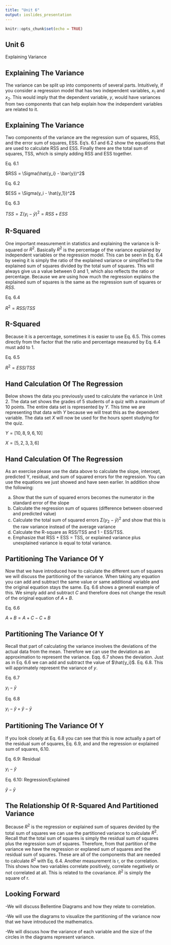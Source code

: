 ```yaml
---
title: "Unit 6"
output: ioslides_presentation
---
```


```r
knitr::opts_chunk$set(echo = TRUE)
```



## Unit 6

Explaining Variance





## Explaining The Variance

The variance can be split up into components of several parts. Intuitively, if you consider a regression model that has two independent variables, $x_1$ and $x_2$. This would imply that the dependent variable, $y$, would have variances from two components that can help explain how the independent variables are related to it.


## Explaining The Variance

Two components of the variance are the regression sum of squares, RSS, and the error sum of squares, ESS. Eq's. 6.1 and 6.2 show the equations that are used to calculate RSS and ESS. Finally there are the total sum of squares, TSS, which is simply adding RSS and ESS together.

Eq. 6.1

$RSS = \Sigma(\hat{y_i} - \bar{y})^2$

Eq. 6.2

$ESS = \Sigma(y_i - \hat{y_1})^2$

Eq. 6.3

$TSS = \Sigma(y_i - \bar{y})^2 = RSS + ESS$


## R-Squared

One important measurement in statistics and explaining the variance is R-squared or $R^2$. Basically $R^2$ is the percentage of the variance explained by independent variables or the regression model. This can be seen in Eq. 6.4 by seeing it is simply the ratio of the explained variance or simplified to the explained sum of squares divided by the total sum of squares. This will always give us a value between 0 and 1, which also reflects the ratio or percentage. Because we are using how much the regression explains the explained sum of squares is the same as the regression sum of squares or $RSS$.

Eq. 6.4

$R^2 = RSS/TSS$



## R-Squared

Because it is a percentage, sometimes it is easier to use Eq. 6.5. This comes directly from the factor that the ratio and percentage measured by Eq. 6.4 must add to 1. 

Eq. 6.5

$R^2 = ESS/TSS$



## Hand Calculation Of The Regression

Below shows the data you previously used to calculate the variance in Unit 2. The data set shows the grades of 5 students of a quiz with a maximum of 10 points. The entire data set is represented by $Y$. This time we are representing that data with $Y$ because we will treat this as the dependent variable. The data set $X$ will now be used for the hours spent studying for the quiz. 

$Y = [10, 8, 9, 6, 10]$

$X  = [5, 2, 3, 3, 6]$



## Hand Calculation Of The Regression

As an exercise please use the data above to calculate the slope, intercept, predicted Y, residual, and sum of squared errors for the regression. You can use the equations we just showed and have seen earlier. In addition show the following:

a.	Show that the sum of squared errors becomes the numerator in the standard error of the slope
b.	Calculate the regression sum of squares (difference between observed and predicted value)
c.	Calculate the total sum of squared errors $\Sigma(y_2 - \bar{y})^2$ and show that this is the raw variance instead of the average variance
d.	Calculate the R-square as RSS/TSS and 1 - ESS/TSS.
e.	Emphasize that RSS + ESS = TSS, or explained variance plus unexplained variance is equal to total variance.


## Partitioning The Variance Of Y

Now that we have introduced how to calculate the different sum of squares we will discuss the partitioning of the variance. When taking any equation you can add and subtract the same value or same additional variable and the original equation stays the same. Eq. 6.6 shows a generall example of this. We simply add and subtract $C$ and therefore does not change the result of the original equation of $A + B$.


Eq. 6.6

$A + B = A + C - C + B$


## Partitioning The Variance Of Y

Recall that part of calculating the variance involves the deviations of the actual data from the mean. Therefore we can use the deviation as an approximation to represent the variance. Eqq. 6.7 shows the deviation. Just as in Eq. 6.6 we can add and subtract the value of $\hat{y_i}$. Eq. 6.8. This will apprimately represent the variance of $y$.


Eq. 6.7

$y_i - \bar{y}$

Eq. 6.8

$y_i - \hat{y} + \hat{y} - \bar{y}$


## Partitioning The Variance Of Y

If you look closely at Eq. 6.8 you can see that this is now actually a part of the residual sum of squares, Eq. 6.9, and and the regression or explained sum of squares, 6.10.

Eq. 6.9: Residual

$y_i - \hat{y}$

Eq. 6.10: Regression/Explained

$\hat{y} - \bar{y}$




## The Relationship Of R-Squared And Partitioned Variance

Because $R^2$ is the regression or explained sum of squares devided by the total sum of squares we can use the partitioned variance to calculate $R^2$. Recall that the total sum of squares is simply the residual sum of squares plus the regression sum of squares. Therefore, from that partition of the variance we have the regression or explaned sum of squares and the residual sum of squares. These are all of the components that are needed to calculate $R^2$ with Eq. 6.4. Another measurement is r, or the correlation. This shows how two variables correlate positively, correlate negatively or not correlated at all. This is related to the covariance. $R^2$ is simply the square of r.


## Looking Forward

-We will discuss Bellentine Diagrams and how they relate to correlation.

-We will use the diagrams to visualize the partitioning of the variance now that we have introduced the mathematics.

-We will discuss how the variance of each variable and the size of the circles in the diagrams represent variance. 

